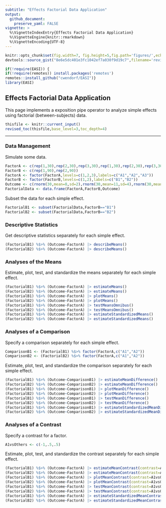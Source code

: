 ```yaml
---
subtitle: "Effects Factorial Data Application"
output:
  github_document:
    preserve_yaml: FALSE
vignette: >
  %\VignetteIndexEntry{Effects Factorial Data Application}
  %\VignetteEngine{knitr::rmarkdown}
  %\VignetteEncoding{UTF-8}
---
```


```r
knitr::opts_chunk$set(fig.width=7, fig.height=5,fig.path='figures/',echo=TRUE,warning=FALSE,message=FALSE)
devtools::source_gist("8e6e5dc401e3fc1042ef7a030f9d19c7",filename='revised_toc.R')
```

```r
if(!require(EASI)) {
if(!require(remotes)) install.packages('remotes')
remotes::install_github("cwendorf/EASI")}
library(EASI)
```

## Effects Factorial Data Application

This page implements a exposition pipe operator to analyze simple effects using factorial (between-subjects) data.

```r
thisfile <- knitr::current_input()
revised_toc(thisfile,base_level=3,toc_depth=4)
```

---

### Data Management

Simulate some data.
```r
FactorA <- c(rep(1,30),rep(2,30),rep(3,30),rep(1,30),rep(2,30),rep(3,30))
FactorB <- c(rep(1,90),rep(2,90))
FactorA <- factor(FactorA,levels=c(1,2,3),labels=c("A1","A2","A3"))
FactorB <- factor(FactorB,levels=c(1,2),labels=c("B1","B2"))
Outcome <- c(rnorm(30,mean=8,sd=2),rnorm(30,mean=11,sd=4),rnorm(30,mean=12,sd=4),rnorm(30,mean=8,sd=2),rnorm(30,mean=8,sd=3),rnorm(30,mean=7,sd=4))
FactorialData <- data.frame(FactorA,FactorB,Outcome)
```
Subset the data for each simple effect.
```r
FactorialB1 <- subset(FactorialData,FactorB=="B1")
FactorialB2 <- subset(FactorialData,FactorB=="B2")
```

### Descriptive Statistics

Get descriptive statistics separately for each simple effect.
```r
(FactorialB1) %$>% (Outcome~FactorA) |> describeMeans()
(FactorialB2) %$>% (Outcome~FactorA) |> describeMeans()
```

### Analyses of the Means

Estimate, plot, test, and standardize the means separately for each simple effect.
```r
(FactorialB1) %$>% (Outcome~FactorA) |> estimateMeans()
(FactorialB2) %$>% (Outcome~FactorA) |> estimateMeans()
(FactorialB1) %$>% (Outcome~FactorA) |> plotMeans()
(FactorialB2) %$>% (Outcome~FactorA) |> plotMeans()
(FactorialB1) %$>% (Outcome~FactorA) |> testMeansOmnibus()
(FactorialB2) %$>% (Outcome~FactorA) |> testMeansOmnibus()
(FactorialB1) %$>% (Outcome~FactorA) |> estimateStandardizedMeans()
(FactorialB2) %$>% (Outcome~FactorA) |> estimateStandardizedMeans()
```

### Analyses of a Comparison

Specify a comparison separately for each simple effect.
```r
ComparisonB1 <- (FactorialB1) %$>% factor(FactorA,c("A1","A2"))
ComparisonB2 <- (FactorialB2) %$>% factor(FactorA,c("A1","A2"))
```

Estimate, plot, test, and standardize the comparison separately for each simple effect.
```r
(FactorialB1) %$>% (Outcome~ComparisonB1) |> estimateMeanDifference()
(FactorialB2) %$>% (Outcome~ComparisonB2) |> estimateMeanDifference()
(FactorialB1) %$>% (Outcome~ComparisonB1) |> plotMeanDifference()
(FactorialB2) %$>% (Outcome~ComparisonB2) |> plotMeanDifference()
(FactorialB1) %$>% (Outcome~ComparisonB1) |> testMeanDifference()
(FactorialB2) %$>% (Outcome~ComparisonB2) |> testMeanDifference()
(FactorialB1) %$>% (Outcome~ComparisonB1) |> estimateStandardizedMeanDifference()
(FactorialB2) %$>% (Outcome~ComparisonB2) |> estimateStandardizedMeanDifference()
```

### Analyses of a Contrast

Specify a contrast for a factor.
```r
A1vsOthers <- c(-1,.5,.5)
```

Estimate, plot, test, and standardize the contrast separately for each simple effect.
```r
(FactorialB1) %$>% (Outcome~FactorA) |> estimateMeanContrast(contrast=A1vsOthers)
(FactorialB2) %$>% (Outcome~FactorA) |> estimateMeanContrast(contrast=A1vsOthers)
(FactorialB1) %$>% (Outcome~FactorA) |> plotMeanContrast(contrast=A1vsOthers)
(FactorialB2) %$>% (Outcome~FactorA) |> plotMeanContrast(contrast=A1vsOthers)
(FactorialB1) %$>% (Outcome~FactorA) |> testMeanContrast(contrast=A1vsOthers)
(FactorialB2) %$>% (Outcome~FactorA) |> testMeanContrast(contrast=A1vsOthers)
(FactorialB1) %$>% (Outcome~FactorA) |> estimateStandardizedMeanContrast(contrast=A1vsOthers)
(FactorialB2) %$>% (Outcome~FactorA) |> estimateStandardizedMeanContrast(contrast=A1vsOthers)
```
